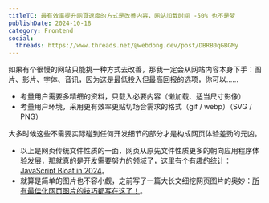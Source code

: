 ```yaml
---
titleTC: 最有效率提升网頁速度的方式是改善内容，网站加载时间 -50% 也不是梦
publishDate: 2024-10-18
category: Frontend
social:
  threads: https://www.threads.net/@webdong.dev/post/DBRB0qGBGMy
---
```


如果有个很慢的网站只能挑一种方式去改善，那我一定会从网站内容本身下手：图片、影片、字体、音讯，因为这是最低投入但最高回报的选项，你可以……

- 考量用户需要多精细的资料，只载入必要内容（懒加载、适当尺寸影像）
- 考量用户环境，采用更有效率更贴切场合需求的格式（gif / webp）（SVG / PNG）

大多时候这些不需要实际碰到任何开发细节的部分才是构成网页体验差劲的元凶。

- 以上是网页传统文件性质的一面，网页从原先文件性质更多的朝向应用程序体验发展，那就真的是开发需要努力的领域了，这里有个有趣的统计：[JavaScript Bloat in 2024](https://tonsky.me/blog/js-bloat/)。
- 就算是简单的图片也不容小觑，之前写了一篇大长文细挖网页图片的奥妙：[所有最佳化网页图片的技巧都写在这了！](https://www.webdong.dev/post/all-you-need-to-know-about-optimal-images/)。
